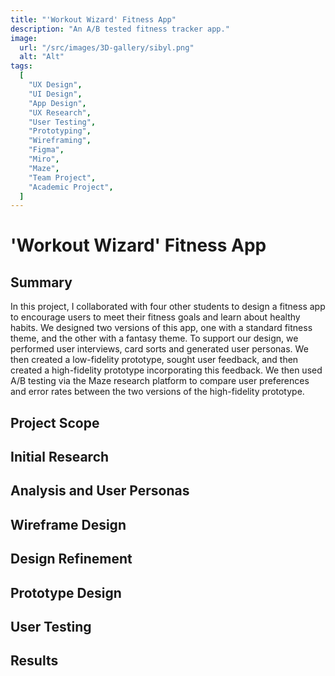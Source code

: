 ```yaml
---
title: "'Workout Wizard' Fitness App"
description: "An A/B tested fitness tracker app."
image:
  url: "/src/images/3D-gallery/sibyl.png"
  alt: "Alt"
tags:
  [
    "UX Design",
    "UI Design",
    "App Design",
    "UX Research",
    "User Testing",
    "Prototyping",
    "Wireframing",
    "Figma",
    "Miro",
    "Maze",
    "Team Project",
    "Academic Project",
  ]
---
```


# 'Workout Wizard' Fitness App

## Summary

In this project, I collaborated with four other students to design a fitness app to encourage users to meet their fitness goals and learn about healthy habits. We designed two versions of this app, one with a standard fitness theme, and the other with a fantasy theme. To support our design, we performed user interviews, card sorts and generated user personas. We then created a low-fidelity prototype, sought user feedback, and then created a high-fidelity prototype incorporating this feedback. We then used A/B testing via the Maze research platform to compare user preferences and error rates between the two versions of the high-fidelity prototype.

## Project Scope

## Initial Research

## Analysis and User Personas

## Wireframe Design

## Design Refinement

## Prototype Design

## User Testing

## Results
